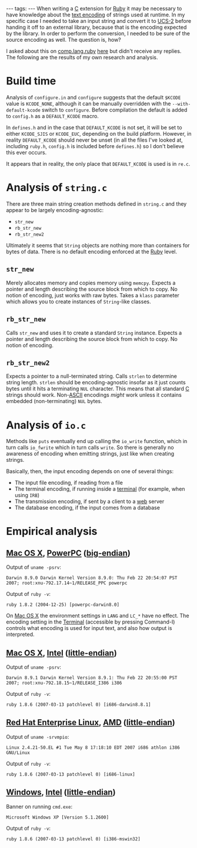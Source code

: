 ---
tags:
---
When writing a [[C]] extension for [[Ruby]] it may be necessary to have knowledge about the [[text encoding]] of strings used at runtime. In my specific case I needed to take an input string and convert it to [[UCS-2]] before handing it off to an external library, because that is the encoding expected by the library. In order to perform the conversion, I needed to be sure of the source encoding as well. The question is, how?

I asked about this on [[comp.lang.ruby]] [http://groups.google.com/group/comp.lang.ruby/browse_thread/thread/ceaca6e814073d5c/ here] but didn't receive any replies. The following are the results of my own research and analysis.

= Build time =

Analysis of <tt>configure.in</tt> and <tt>configure</tt> suggests that the default <tt>$KCODE</tt> value is <tt>KCODE_NONE</tt>, although it can be manually overridden with the <tt>--with-default-kcode</tt> switch to <tt>configure</tt>. Before compilation the default is added to <tt>config.h</tt> as a <tt>DEFAULT_KCODE</tt> macro.

In <tt>defines.h</tt> and in the case that <tt>DEFAULT_KCODE</tt> is not set, it will be set to either <tt>KCODE_SJIS</tt> or <tt>KCODE_EUC</tt>, depending on the build platform. However, in reality <tt>DEFAULT_KCODE</tt> should never be unset (in all the files I've looked at, including <tt>ruby.h</tt>, <tt>config.h</tt> is included before <tt>defines.h</tt>) so I don't believe this ever occurs.

It appears that in reality, the only place that <tt>DEFAULT_KCODE</tt> is used is in <tt>re.c</tt>.

= Analysis of <tt>string.c</tt> =

There are three main string creation methods defined in <tt>string.c</tt> and they appear to be largely encoding-agnostic:

* <tt>str_new</tt>
* <tt>rb_str_new</tt>
* <tt>rb_str_new2</tt>

Ultimately it seems that <tt>String</tt> objects are nothing more than containers for bytes of data. There is no default encoding enforced at the [[Ruby]] level.

== <tt>str_new</tt> ==

Merely allocates memory and copies memory using <tt>memcpy</tt>. Expects a pointer and length describing the source block from which to copy. No notion of encoding, just works with raw bytes. Takes a <tt>klass</tt> parameter which allows you to create instances of <tt>String</tt>-like classes.

== <tt>rb_str_new</tt> ==

Calls <tt>str_new</tt> and uses it to create a standard <tt>String</tt> instance. Expects a pointer and length describing the source block from which to copy. No notion of encoding.

== <tt>rb_str_new2</tt> ==

Expects a pointer to a null-terminated string. Calls <tt>strlen</tt> to determine string length. <tt>strlen</tt> should be encoding-agnostic insofar as it just counts bytes until it hits a terminating <tt>NUL</tt> character. This means that all standard [[C]] strings should work. Non-[[ASCII]] encodings ''might'' work unless it contains embedded (non-terminating) <tt>NUL</tt> bytes.

= Analysis of <tt>io.c</tt> =

Methods like <tt>puts</tt> eventually end up calling the <tt>io_write</tt> function, which in turn calls <tt>io_fwrite</tt> which in turn calls <tt>write</tt>. So there is generally no awareness of encoding when emitting strings, just like when creating strings.

Basically, then, the input encoding depends on one of several things:

* The input file encoding, if reading from a file
* The terminal encoding, if running inside a [[terminal]] (for example, when using <tt>IRB</tt>)
* The transmission encoding, if sent by a client to a [[web]] server
* The database encoding, if the input comes from a database

= Empirical analysis =

== [[Mac OS X]], [[PowerPC]] ([[big-endian]]) ==

Output of <tt>uname -psrv</tt>:

<pre>Darwin 8.9.0 Darwin Kernel Version 8.9.0: Thu Feb 22 20:54:07 PST 2007; root:xnu-792.17.14~1/RELEASE_PPC powerpc</pre>

Output of <tt>ruby -v</tt>:

<pre>ruby 1.8.2 (2004-12-25) [powerpc-darwin8.0]</pre>

On [[Mac OS X]] the environment settings in <tt>LANG</tt> and <tt>LC_*</tt> have no effect. The encoding setting in the [[Terminal]] (accessible by pressing Command-I) controls what encoding is used for input text, and also how output is interpreted.

== [[Mac OS X]], [[Intel]] ([[little-endian]]) ==

Output of <tt>uname -psrv</tt>:

<pre>Darwin 8.9.1 Darwin Kernel Version 8.9.1: Thu Feb 22 20:55:00 PST 2007; root:xnu-792.18.15~1/RELEASE_I386 i386</pre>

Output of <tt>ruby -v</tt>:

<pre>ruby 1.8.6 (2007-03-13 patchlevel 0) [i686-darwin8.8.1]</pre>

== [[Red Hat Enterprise Linux]], [[AMD]] ([[little-endian]]) ==

Output of <tt>uname -srvmpio</tt>:

<pre>Linux 2.4.21-50.EL #1 Tue May 8 17:18:10 EDT 2007 i686 athlon i386 GNU/Linux</pre>

Output of <tt>ruby -v</tt>:

<pre>ruby 1.8.6 (2007-03-13 patchlevel 0) [i686-linux]</pre>

== [[Windows]], [[Intel]] ([[little-endian]]) ==

Banner on running <tt>cmd.exe</tt>:

<pre>Microsoft Windows XP [Version 5.1.2600]</pre>

Output of <tt>ruby -v</tt>:

<pre>ruby 1.8.6 (2007-03-13 patchlevel 0) [i386-mswin32]</pre>
